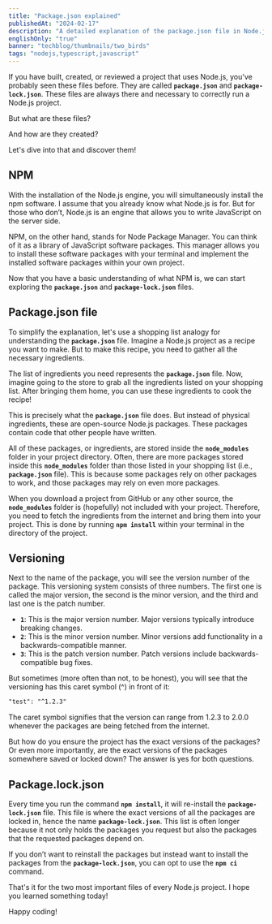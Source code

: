 ```yaml
---
title: "Package.json explained"
publishedAt: "2024-02-17"
description: "A detailed explanation of the package.json file in Node.js"
englishOnly: "true"
banner: "techblog/thumbnails/two_birds"
tags: "nodejs,typescript,javascript"
---
```

If you have built, created, or reviewed a project that uses Node.js, you've probably seen these files before. They are called **`package.json`** and **`package-lock.json`**. These files are always there and necessary to correctly run a Node.js project.

But what are these files?

And how are they created?

Let's dive into that and discover them!

## NPM

With the installation of the Node.js engine, you will simultaneously install the npm software. I assume that you already know what Node.js is for. But for those who don’t, Node.js is an engine that allows you to write JavaScript on the server side.

NPM, on the other hand, stands for Node Package Manager. You can think of it as a library of JavaScript software packages. This manager allows you to install these software packages with your terminal and implement the installed software packages within your own project.

Now that you have a basic understanding of what NPM is, we can start exploring the **`package.json`** and **`package-lock.json`** files.

## Package.json file

To simplify the explanation, let's use a shopping list analogy for understanding the **`package.json`** file. Imagine a Node.js project as a recipe you want to make. But to make this recipe, you need to gather all the necessary ingredients.

The list of ingredients you need represents the **`package.json`** file. Now, imagine going to the store to grab all the ingredients listed on your shopping list. After bringing them home, you can use these ingredients to cook the recipe!

This is precisely what the **`package.json`** file does. But instead of physical ingredients, these are open-source Node.js packages. These packages contain code that other people have written.

All of these packages, or ingredients, are stored inside the **`node_modules`** folder in your project directory. Often, there are more packages stored inside this **`node_modules`** folder than those listed in your shopping list (i.e., **`package.json`** file). This is because some packages rely on other packages to work, and those packages may rely on even more packages.

When you download a project from GitHub or any other source, the **`node_modules`** folder is (hopefully) not included with your project. Therefore, you need to fetch the ingredients from the internet and bring them into your project. This is done by running **`npm install`** within your terminal in the directory of the project.

## Versioning

 

Next to the name of the package, you will see the version number of the package. This versioning system consists of three numbers. The first one is called the major version, the second is the minor version, and the third and last one is the patch number.

- **`1`**: This is the major version number. Major versions typically introduce breaking changes.
- **`2`**: This is the minor version number. Minor versions add functionality in a backwards-compatible manner.
- **`3`**: This is the patch version number. Patch versions include backwards-compatible bug fixes.

But sometimes (more often than not, to be honest), you will see that the versioning has this caret symbol (^) in front of it:

```html
"test": "^1.2.3"
```

The caret symbol signifies that the version can range from 1.2.3 to 2.0.0 whenever the packages are being fetched from the internet.

But how do you ensure the project has the exact versions of the packages? Or even more importantly, are the exact versions of the packages somewhere saved or locked down? The answer is yes for both questions.

## Package.lock.json

Every time you run the command **`npm install`**, it will re-install the **`package-lock.json`** file. This file is where the exact versions of all the packages are locked in, hence the name **`package-lock.json`**. This list is often longer because it not only holds the packages you request but also the packages that the requested packages depend on.

If you don’t want to reinstall the packages but instead want to install the packages from the **`package-lock.json`**, you can opt to use the **`npm ci`** command.

That's it for the two most important files of every Node.js project. I hope you learned something today!

Happy coding!